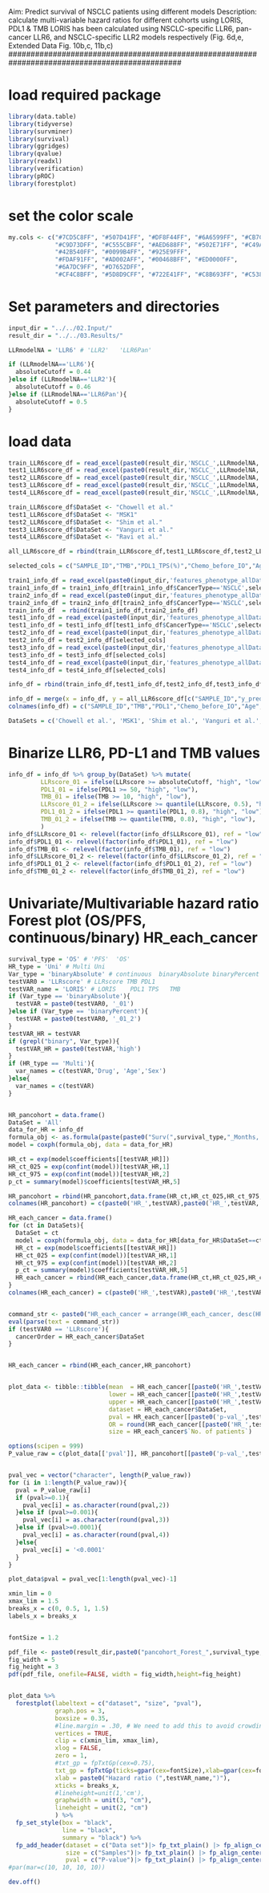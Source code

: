 ###############################################################################################
Aim: Predict survival of NSCLC patients using different models
Description: calculate multi-variable hazard ratios for different cohorts using LORIS, PDL1 & TMB
LORIS has been calculated using NSCLC-specific LLR6, pan-cancer LLR6, and NSCLC-specific LLR2 models respectively
(Fig. 6d,e, Extended Data Fig. 10b,c, 11b,c)
###############################################################################################


# load required package
```r
library(data.table)
library(tidyverse)
library(survminer)
library(survival)
library(ggridges)
library(qvalue)
library(readxl)
library(verification)
library(pROC)
library(forestplot)
```

# set the color scale
```r
my.cols <- c("#7CD5C8FF", "#507D41FF", "#DF8F44FF", "#6A6599FF", "#CB7C77FF", "#6B42C8FF",
             "#C9D73DFF", "#C555CBFF", "#AED688FF", "#502E71FF", "#C49A3FFF",
             "#42B540FF", "#0099B4FF", "#925E9FFF", 
             "#FDAF91FF", "#AD002AFF", "#00468BFF", "#ED0000FF",
             "#6A7DC9FF", "#D7652DFF", 
             "#CF4C8BFF", "#5D8D9CFF", "#722E41FF", "#C8B693FF", "#C5383CFF", "#79AF97FF", "#68D359FF")
```

# Set parameters and directories
```r
input_dir = "../../02.Input/"
result_dir = "../../03.Results/"

LLRmodelNA = 'LLR6' # 'LLR2'   'LLR6Pan'

if (LLRmodelNA=='LLR6'){
  absoluteCutoff = 0.44
}else if (LLRmodelNA=='LLR2'){
  absoluteCutoff = 0.46
}else if (LLRmodelNA=='LLR6Pan'){
  absoluteCutoff = 0.5
}


```

# load data 
```r
train_LLR6score_df = read_excel(paste0(result_dir,'NSCLC_',LLRmodelNA,'_Scaler(StandardScaler)_prediction.xlsx'), "0", col_names = TRUE)
test1_LLR6score_df = read_excel(paste0(result_dir,'NSCLC_',LLRmodelNA,'_Scaler(StandardScaler)_prediction.xlsx'), "1", col_names = TRUE)
test2_LLR6score_df = read_excel(paste0(result_dir,'NSCLC_',LLRmodelNA,'_Scaler(StandardScaler)_prediction.xlsx'), "2")
test3_LLR6score_df = read_excel(paste0(result_dir,'NSCLC_',LLRmodelNA,'_Scaler(StandardScaler)_prediction.xlsx'), "3")
test4_LLR6score_df = read_excel(paste0(result_dir,'NSCLC_',LLRmodelNA,'_Scaler(StandardScaler)_prediction.xlsx'), "4")

train_LLR6score_df$DataSet <- "Chowell et al."
test1_LLR6score_df$DataSet <- "MSK1"
test2_LLR6score_df$DataSet <- "Shim et al."
test3_LLR6score_df$DataSet <- "Vanguri et al."
test4_LLR6score_df$DataSet <- "Ravi et al."

all_LLR6score_df = rbind(train_LLR6score_df,test1_LLR6score_df,test2_LLR6score_df,test3_LLR6score_df,test4_LLR6score_df)

selected_cols = c("SAMPLE_ID","TMB","PDL1_TPS(%)","Chemo_before_IO","Age","Drug","Sex","PFS_Event","PFS_Months","OS_Event","OS_Months")

train1_info_df = read_excel(paste0(input_dir,'features_phenotype_allDatasets.xlsx'), "Chowell2015-2017")
train1_info_df = train1_info_df[train1_info_df$CancerType=='NSCLC',selected_cols]
train2_info_df = read_excel(paste0(input_dir,'features_phenotype_allDatasets.xlsx'), "Chowell2018")
train2_info_df = train2_info_df[train2_info_df$CancerType=='NSCLC',selected_cols]
train_info_df  = rbind(train1_info_df,train2_info_df)
test1_info_df = read_excel(paste0(input_dir,'features_phenotype_allDatasets.xlsx'), "Morris_new")
test1_info_df = test1_info_df[test1_info_df$CancerType=='NSCLC',selected_cols]
test2_info_df = read_excel(paste0(input_dir,'features_phenotype_allDatasets.xlsx'), "Lee_NSCLC")
test2_info_df = test2_info_df[selected_cols]
test3_info_df = read_excel(paste0(input_dir,'features_phenotype_allDatasets.xlsx'), "Vanguri_NSCLC_all")
test3_info_df = test3_info_df[selected_cols]
test4_info_df = read_excel(paste0(input_dir,'features_phenotype_allDatasets.xlsx'), "Ravi_NSCLC")
test4_info_df = test4_info_df[selected_cols]

info_df = rbind(train_info_df,test1_info_df,test2_info_df,test3_info_df,test4_info_df)

info_df = merge(x = info_df, y = all_LLR6score_df[c("SAMPLE_ID","y_pred", "DataSet")], by = "SAMPLE_ID")
colnames(info_df) = c("SAMPLE_ID","TMB","PDL1","Chemo_before_IO","Age","Drug","Sex","PFS_Event","PFS_Months","OS_Event","OS_Months", "LLRscore", "DataSet")

DataSets = c('Chowell et al.', 'MSK1', 'Shim et al.', 'Vanguri et al.', 'Ravi et al.')
```


# Binarize LLR6, PD-L1 and TMB values
```r
info_df = info_df %>% group_by(DataSet) %>% mutate(
         LLRscore_01 = ifelse(LLRscore >= absoluteCutoff, "high", "low"),
         PDL1_01 = ifelse(PDL1 >= 50, "high", "low"),
         TMB_01 = ifelse(TMB >= 10, "high", "low"),
         LLRscore_01_2 = ifelse(LLRscore >= quantile(LLRscore, 0.5), "high", "low"),
         PDL1_01_2 = ifelse(PDL1 >= quantile(PDL1, 0.8), "high", "low"),
         TMB_01_2 = ifelse(TMB >= quantile(TMB, 0.8), "high", "low"),
         )
info_df$LLRscore_01 <- relevel(factor(info_df$LLRscore_01), ref = "low")
info_df$PDL1_01 <- relevel(factor(info_df$PDL1_01), ref = "low")
info_df$TMB_01 <- relevel(factor(info_df$TMB_01), ref = "low")
info_df$LLRscore_01_2 <- relevel(factor(info_df$LLRscore_01_2), ref = "low")
info_df$PDL1_01_2 <- relevel(factor(info_df$PDL1_01_2), ref = "low")
info_df$TMB_01_2 <- relevel(factor(info_df$TMB_01_2), ref = "low")

```

# Univariate/Multivariable hazard ratio Forest plot (OS/PFS, continuous/binary)  HR_each_cancer
```r
survival_type = 'OS' # 'PFS'  'OS'
HR_type = 'Uni' # Multi Uni
Var_type = 'binaryAbsolute' # continuous  binaryAbsolute binaryPercent
testVAR0 = 'LLRscore' # LLRscore TMB PDL1
testVAR_name = 'LORIS' # LORIS    PDL1 TPS   TMB
if (Var_type == 'binaryAbsolute'){
  testVAR = paste0(testVAR0, '_01')
}else if (Var_type == 'binaryPercent'){
  testVAR = paste0(testVAR0, '_01_2')
}
testVAR_HR = testVAR
if (grepl("binary", Var_type)){
  testVAR_HR = paste0(testVAR,'high')
}
if (HR_type == 'Multi'){
  var_names = c(testVAR,'Drug', 'Age','Sex')
}else{
  var_names = c(testVAR)
}


HR_pancohort = data.frame()
DataSet = 'All'
data_for_HR = info_df
formula_obj <- as.formula(paste(paste0("Surv(",survival_type,"_Months, ",survival_type,"_Event) ~"), paste(var_names, collapse = " + ")))
model = coxph(formula_obj, data = data_for_HR)

HR_ct = exp(model$coefficients[[testVAR_HR]])
HR_ct_025 = exp(confint(model))[testVAR_HR,1]
HR_ct_975 = exp(confint(model))[testVAR_HR,2]
p_ct = summary(model)$coefficients[testVAR_HR,5]

HR_pancohort = rbind(HR_pancohort,data.frame(HR_ct,HR_ct_025,HR_ct_975,p_ct,dim(data_for_HR)[1],DataSet))
colnames(HR_pancohort) = c(paste0('HR_',testVAR),paste0('HR_',testVAR,'025'),paste0('HR_',testVAR,'975'),paste0('p-val_',testVAR),'No. of patients', 'DataSet')

HR_each_cancer = data.frame()
for (ct in DataSets){
  DataSet = ct
  model = coxph(formula_obj, data = data_for_HR[data_for_HR$DataSet==ct,])
  HR_ct = exp(model$coefficients[[testVAR_HR]])
  HR_ct_025 = exp(confint(model))[testVAR_HR,1]
  HR_ct_975 = exp(confint(model))[testVAR_HR,2]
  p_ct = summary(model)$coefficients[testVAR_HR,5]
  HR_each_cancer = rbind(HR_each_cancer,data.frame(HR_ct,HR_ct_025,HR_ct_975,p_ct,dim(data_for_HR[data_for_HR$DataSet==ct,])[1],DataSet))
}
colnames(HR_each_cancer) = c(paste0('HR_',testVAR),paste0('HR_',testVAR,'025'),paste0('HR_',testVAR,'975'),paste0('p-val_',testVAR),'No. of patients', 'DataSet')


command_str <- paste0("HR_each_cancer = arrange(HR_each_cancer, desc(HR_",testVAR,"))") # desc(is.na(HR_",testVAR,")),
eval(parse(text = command_str))
if (testVAR0 == 'LLRscore'){
  cancerOrder = HR_each_cancer$DataSet
}


HR_each_cancer = rbind(HR_each_cancer,HR_pancohort)


plot_data <- tibble::tibble(mean  = HR_each_cancer[[paste0('HR_',testVAR)]],
                            lower = HR_each_cancer[[paste0('HR_',testVAR,'025')]],
                            upper = HR_each_cancer[[paste0('HR_',testVAR,'975')]],
                            dataset = HR_each_cancer$DataSet,
                            pval = HR_each_cancer[[paste0('p-val_',testVAR)]],
                            OR = round(HR_each_cancer[[paste0('HR_',testVAR)]], 2),
                            size = HR_each_cancer$`No. of patients`)

options(scipen = 999)
P_value_raw = c(plot_data[['pval']], HR_pancohort[[paste0('p-val_',testVAR)]])


pval_vec = vector("character", length(P_value_raw))
for (i in 1:length(P_value_raw)){
  pval = P_value_raw[i]
  if (pval>=0.1){
    pval_vec[i] = as.character(round(pval,2))
  }else if (pval>=0.001){
    pval_vec[i] = as.character(round(pval,3))
  }else if (pval>=0.0001){
    pval_vec[i] = as.character(round(pval,4))
  }else{
    pval_vec[i] = '<0.0001'
  }
}

plot_data$pval = pval_vec[1:length(pval_vec)-1]

xmin_lim = 0
xmax_lim = 1.5
breaks_x = c(0, 0.5, 1, 1.5)
labels_x = breaks_x


fontSize = 1.2

pdf_file <- paste0(result_dir,paste0("pancohort_Forest_",survival_type,"_",HR_type,"_",Var_type,"_",testVAR0,".pdf"))
fig_width = 5
fig_height = 3
pdf(pdf_file, onefile=FALSE, width = fig_width,height=fig_height)


plot_data %>%
  forestplot(labeltext = c("dataset", "size", "pval"),
             graph.pos = 3,
             boxsize = 0.35,
             #line.margin = .30, # We need to add this to avoid crowding
             vertices = TRUE,
             clip = c(xmin_lim, xmax_lim),
             xlog = FALSE,
             zero = 1,
             #txt_gp = fpTxtGp(cex=0.75),
             txt_gp = fpTxtGp(ticks=gpar(cex=fontSize),xlab=gpar(cex=fontSize),label=gpar(cex=fontSize),legend=gpar(cex=fontSize),title=gpar(cex=fontSize)), # label, summary, xlab, title, ticks legend
             xlab = paste0("Hazard ratio (",testVAR_name,")"),
             xticks = breaks_x,
             #lineheight=unit(1,'cm'),
             graphwidth = unit(3, "cm"),
             lineheight = unit(2, "cm")
             ) %>%
  fp_set_style(box = "black",
               line = "black",
               summary = "black") %>%
  fp_add_header(dataset = c("Data set")|> fp_txt_plain() |> fp_align_center(),
                size = c("Samples")|> fp_txt_plain() |> fp_align_center(), # "No. of patients"
                pval = c("P-value")|> fp_txt_plain() |> fp_align_center())
#par(mar=c(10, 10, 10, 10))

dev.off()

```

